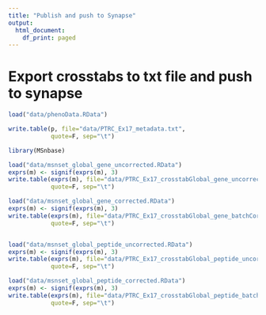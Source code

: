 ```yaml
---
title: "Publish and push to Synapse"
output:
  html_document:
    df_print: paged
---
```



# Export crosstabs to txt file and push to synapse

```r
load("data/phenoData.RData")

write.table(p, file="data/PTRC_Ex17_metadata.txt",
            quote=F, sep="\t")
```

```r
library(MSnbase)

load("data/msnset_global_gene_uncorrected.RData")
exprs(m) <- signif(exprs(m), 3)
write.table(exprs(m), file="data/PTRC_Ex17_crosstabGlobal_gene_uncorrected.txt",
            quote=F, sep="\t")

load("data/msnset_global_gene_corrected.RData")
exprs(m) <- signif(exprs(m), 3)
write.table(exprs(m), file="data/PTRC_Ex17_crosstabGlobal_gene_batchCorrected.txt",
            quote=F, sep="\t")


load("data/msnset_global_peptide_uncorrected.RData")
exprs(m) <- signif(exprs(m), 3)
write.table(exprs(m), file="data/PTRC_Ex17_crosstabGlobal_peptide_uncorrected.txt",
            quote=F, sep="\t")

load("data/msnset_global_peptide_corrected.RData")
exprs(m) <- signif(exprs(m), 3)
write.table(exprs(m), file="data/PTRC_Ex17_crosstabGlobal_peptide_batchCorrected.txt",
            quote=F, sep="\t")
```



